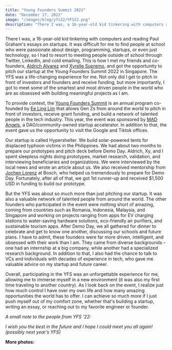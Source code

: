 ```yaml
---
title: "Young Founders Summit 2022"
date: "December 17, 2022"
image: "/images/blog/yfs22/YFS22.png"
description: "There I was, a 16-year-old kid tinkering with computers and reading Paul Graham's essays on startups. It was difficult for me to find people at school who were passionate about design, programming, startups, or even just technology, so I had to resort to meeting people outside of school through Twitter, LinkedIn, and cold emailing. This is how I met my friends and co-founders, and Xyrelle Supremo, and got the opportunity to pitch our startup at the Young Founders Summit 2022 in Singapore. The YFS was a life-changing experience for me. Not only did I get to pitch in front of investors and founders and receive funding, but more importantly, I got to meet some of the smartest and most driven people in the world who are as obsessed with building meaningful projects as I am"
---
```


<ImgText text="Me, Aldrich, and Xyrelle pitching our startup at demo day" />

There I was, a 16-year-old kid tinkering with computers and reading Paul Graham's essays on startups. It was difficult for me to find people at school who were passionate about design, programming, startups, or even just technology, so I had to resort to meeting people outside of school through Twitter, LinkedIn, and cold emailing. This is how I met my friends and co-founders, <a href="https://www.aldrichalvarez.com/" target="_blank">Aldrich Alvarez</a> and <a href="https://www.linkedin.com/in/xyrelle-supremo-6b9797218/" target="_blank">Xyrelle Supremo</a>, and got the opportunity to pitch our startup at the Young Founders Summit 2022 in Singapore. The YFS was a life-changing experience for me. Not only did I get to pitch in front of investors and founders and receive funding, but more importantly, I got to meet some of the smartest and most driven people in the world who are as obsessed with building meaningful projects as I am.

To provide context, the <a href="https://www.smarterme.sg/yfs" target="_blank">Young Founders Summit</a> is an annual program co-founded by <a href="https://sg.linkedin.com/in/ee-ling-lim?original_referer=" target="_blank">Ee Ling Lim</a> that allows Gen Zs from around the world to pitch in front of investors, receive grant funding, and build a network of talented people in the tech industry. This year, the event was sponsored by <a href="https://madangels.xyz/" target="_blank">MAD Angels</a>, a DAO/community-owned startup accelerator. In addition to that, the event gave us the opportunity to visit the Google and Tiktok offices.

Our startup is called Hypershelter. We build solar-powered tents for displaced typhoon victims in the Philippines. We had about two months to prepare our prototypes and pitch deck before Demo Day. Aldrich, Xy, and I spent sleepless nights doing prototypes, market research, validation, and interviewing beneficiaries and organizations. We were interviewed by the local news and wrote an article about us. We also received mentorship from <a href="https://www.linkedin.com/in/jochen-lorenz-7626951/" target="_blank">Jochen Lorenz</a> at Bosch, who helped us tremendously to prepare for Demo Day. Fortunately, after all of that, we got 1st runner-up and received $1,500 USD in funding to build our prototype.

<MDXImage
    alt=""
    src="/images/blog/yfs22/portz.jpg"
/>

<ImgText text="Talking to other founders" />

But the YFS was about so much more than just pitching our startup. It was also a valuable network of talented people from around the world. The other founders who participated in the event were nothing short of amazing, coming from countries such as Romania, Indonesia, Malaysia, and Singapore and working on projects ranging from apps for EV charging stations to water-saving hardware solutions, eco-friendly air purifiers, and sustainable tourism apps. After Demo Day, we all gathered for dinner to celebrate and get to know one another, discussing our schools and future plans. I have to admit, these founders were far more driven, intelligent, and obsessed with their work than I am. They came from diverse backgrounds – one had an internship at a big company, while another had a specialized research background. In addition to that, I also had the chance to talk to VCs and individuals with decades of experience in tech, who gave me valuable advice on my startup and future career.

  <MDXImage
    alt="dinner"
    src="/images/blog/yfs22/dinner.png"
  />
<ImgText text="networking dinner" />

Overall, participating in the YFS was an unforgettable experience for me, allowing me to immerse myself in a new environment (it was also my first time traveling to another country). As I look back on the event, I realize just how much control I have over my own life and how many amazing opportunities the world has to offer. I can achieve so much more if I just push myself out of my comfort zone, whether that's building a startup, writing an essay, or reaching out to my favorite engineer or founder.

_A small note to the people from YFS ‘22:_

_I wish you the best in the future and I hope I could meet you all again! (possibly next year’s YFS)_

**More photos:**

  <MDXImage
    alt="google visit"
    src="/images/blog/yfs22/googlelogo.png"
  />
<ImgText text="Google Office" />

  <MDXImage
    alt="google visit"
    src="/images/blog/yfs22/googlepic.jpeg"
  />

<ImgText text="cool looking shot" />